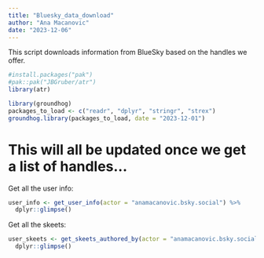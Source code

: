 ```yaml
---
title: "Bluesky_data_download"
author: "Ana Macanovic"
date: "2023-12-06"
---
```



This script downloads information from BlueSky based on the handles we offer.
```r
#install.packages("pak")
#pak::pak("JBGruber/atr")
library(atr)

library(groundhog)
packages_to_load <- c("readr", "dplyr", "stringr", "strex")
groundhog.library(packages_to_load, date = "2023-12-01")
```

# This will all be updated once we get a list of handles...

Get all the user info:
```r
user_info <- get_user_info(actor = "anamacanovic.bsky.social") %>%
  dplyr::glimpse()
```

Get all the skeets:
```r
user_skeets <- get_skeets_authored_by(actor = "anamacanovic.bsky.social", limit = 150) %>%
  dplyr::glimpse()
```

